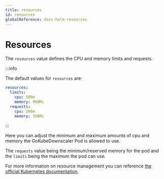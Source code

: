 ```yaml
---
title: resources
id: resources
globalReference: docs-helm-resources
---
```


# Resources

The `resources` value defines the CPU and memory limits and requests.

:::info

The default values for `resources` are:

```yaml
resources:
  limits:
    cpu: 500m
    memory: 900Mi
  requests:
    cpu: 200m
    memory: 300Mi
```

:::

Here you can adjust the minimum and maximum amounts of cpu and memory the GoKubeDownscaler Pod is allowed to use.

The `requests` value being the minimum/reserved memory for the pod and the `limits` being the maximum the pod can use.

For more information on resource management you can reference [the official Kubernetes documentation](https://kubernetes.io/docs/concepts/configuration/manage-resources-containers).
